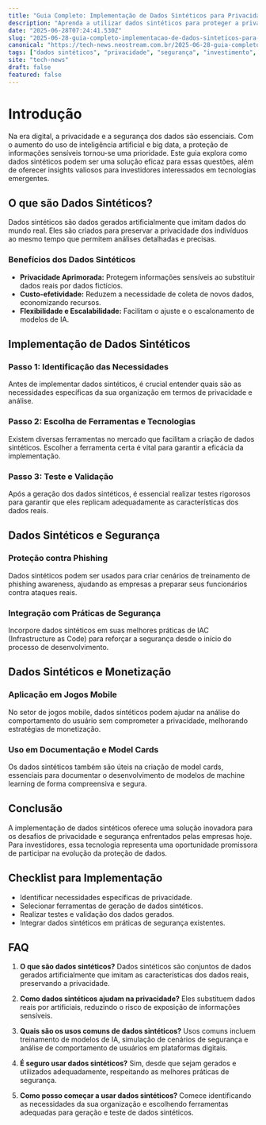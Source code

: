 ```yaml
---
title: "Guia Completo: Implementação de Dados Sintéticos para Privacidade"
description: "Aprenda a utilizar dados sintéticos para proteger a privacidade, aumentar a segurança e melhorar a análise de dados. Um guia detalhado para investidores."
date: "2025-06-28T07:24:41.530Z"
slug: "2025-06-28-guia-completo-implementacao-de-dados-sinteticos-para-privacidade"
canonical: "https://tech-news.neostream.com.br/2025-06-28-guia-completo-implementacao-de-dados-sinteticos-para-privacidade"
tags: ["dados sintéticos", "privacidade", "segurança", "investimento", "tecnologia"]
site: "tech-news"
draft: false
featured: false
---
```


# Introdução

Na era digital, a privacidade e a segurança dos dados são essenciais. Com o aumento do uso de inteligência artificial e big data, a proteção de informações sensíveis tornou-se uma prioridade. Este guia explora como dados sintéticos podem ser uma solução eficaz para essas questões, além de oferecer insights valiosos para investidores interessados em tecnologias emergentes.

## O que são Dados Sintéticos?

Dados sintéticos são dados gerados artificialmente que imitam dados do mundo real. Eles são criados para preservar a privacidade dos indivíduos ao mesmo tempo que permitem análises detalhadas e precisas.

### Benefícios dos Dados Sintéticos

- **Privacidade Aprimorada:** Protegem informações sensíveis ao substituir dados reais por dados fictícios.
- **Custo-efetividade:** Reduzem a necessidade de coleta de novos dados, economizando recursos.
- **Flexibilidade e Escalabilidade:** Facilitam o ajuste e o escalonamento de modelos de IA.

## Implementação de Dados Sintéticos

### Passo 1: Identificação das Necessidades

Antes de implementar dados sintéticos, é crucial entender quais são as necessidades específicas da sua organização em termos de privacidade e análise.

### Passo 2: Escolha de Ferramentas e Tecnologias

Existem diversas ferramentas no mercado que facilitam a criação de dados sintéticos. Escolher a ferramenta certa é vital para garantir a eficácia da implementação.

### Passo 3: Teste e Validação

Após a geração dos dados sintéticos, é essencial realizar testes rigorosos para garantir que eles replicam adequadamente as características dos dados reais.

## Dados Sintéticos e Segurança

### Proteção contra Phishing

Dados sintéticos podem ser usados para criar cenários de treinamento de phishing awareness, ajudando as empresas a preparar seus funcionários contra ataques reais.

### Integração com Práticas de Segurança

Incorpore dados sintéticos em suas melhores práticas de IAC (Infrastructure as Code) para reforçar a segurança desde o início do processo de desenvolvimento.

## Dados Sintéticos e Monetização

### Aplicação em Jogos Mobile

No setor de jogos mobile, dados sintéticos podem ajudar na análise do comportamento do usuário sem comprometer a privacidade, melhorando estratégias de monetização.

### Uso em Documentação e Model Cards

Os dados sintéticos também são úteis na criação de model cards, essenciais para documentar o desenvolvimento de modelos de machine learning de forma compreensiva e segura.

## Conclusão

A implementação de dados sintéticos oferece uma solução inovadora para os desafios de privacidade e segurança enfrentados pelas empresas hoje. Para investidores, essa tecnologia representa uma oportunidade promissora de participar na evolução da proteção de dados.

## Checklist para Implementação

- Identificar necessidades específicas de privacidade.
- Selecionar ferramentas de geração de dados sintéticos.
- Realizar testes e validação dos dados gerados.
- Integrar dados sintéticos em práticas de segurança existentes.

## FAQ

1. **O que são dados sintéticos?**
   Dados sintéticos são conjuntos de dados gerados artificialmente que imitam as características dos dados reais, preservando a privacidade.

2. **Como dados sintéticos ajudam na privacidade?**
   Eles substituem dados reais por artificiais, reduzindo o risco de exposição de informações sensíveis.

3. **Quais são os usos comuns de dados sintéticos?**
   Usos comuns incluem treinamento de modelos de IA, simulação de cenários de segurança e análise de comportamento de usuários em plataformas digitais.

4. **É seguro usar dados sintéticos?**
   Sim, desde que sejam gerados e utilizados adequadamente, respeitando as melhores práticas de segurança.

5. **Como posso começar a usar dados sintéticos?**
   Comece identificando as necessidades da sua organização e escolhendo ferramentas adequadas para geração e teste de dados sintéticos.